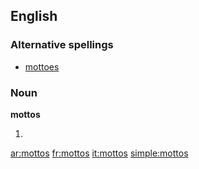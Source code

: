 ==English==

===Alternative spellings===
*[[mottoes]]

===Noun===
'''mottos'''

# {{plural of|[[motto]]}}

[[ar:mottos]]
[[fr:mottos]]
[[it:mottos]]
[[simple:mottos]]